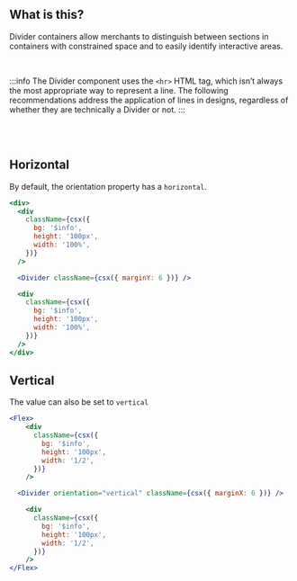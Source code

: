 
<IntroSection>

## What is this?

Divider containers allow merchants to distinguish between sections in containers with constrained space and to easily identify interactive areas.

</IntroSection>

<br />

:::info
The Divider component uses the `<hr>` HTML tag, which isn’t always the most appropriate way to represent a line. The following recommendations address the application of lines in designs, regardless of whether they are technically a Divider or not.
:::

<br /><br />

<Section hasExplanation>

## Horizontal

By default, the orientation property has a `horizontal`.

```jsx live
<div>
  <div
    className={csx({
      bg: '$info',
      height: '100px',
      width: '100%',
    })}
  />

  <Divider className={csx({ marginY: 6 })} />

  <div
    className={csx({
      bg: '$info',
      height: '100px',
      width: '100%',
    })}
  />
</div>
```

</Section>

<Section hasExplanation>

## Vertical

The value can also be set to `vertical`

```jsx live
<Flex>
    <div
      className={csx({
        bg: '$info',
        height: '100px',
        width: '1/2',
      })}
    />

  <Divider orientation="vertical" className={csx({ marginX: 6 })} />

    <div
      className={csx({
        bg: '$info',
        height: '100px',
        width: '1/2',
      })}
    />
</Flex>
```

</Section>
